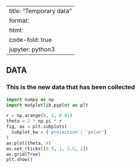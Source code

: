 

---
title: "Temporary data"
format:
    html:
        code-fold: true
jupyter: python3
---


## DATA

### This is the new data that has been collected


```python

import numpy as np
import matplotlib.pyplot as plt

r = np.arange(0, 2, 0.01)
theta = 2 * np.pi * r
fig, ax = plt.subplots(
  subplot_kw = {'projection': 'polar'} 
)
ax.plot(theta, r)
ax.set_rticks([0.5, 1, 1.5, 2])
ax.grid(True)
plt.show()



```